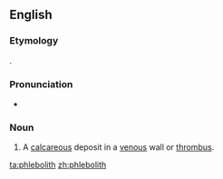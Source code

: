 ==English==

===Etymology===
{{confix|phlebo|lith|lang=en}}.

===Pronunciation===
* {{IPA|[ˈflɛbəlɪθ]|lang=en}}

===Noun===
{{en-noun}}

# A [[calcareous]] deposit in a [[venous]] wall or [[thrombus]].

[[ta:phlebolith]]
[[zh:phlebolith]]